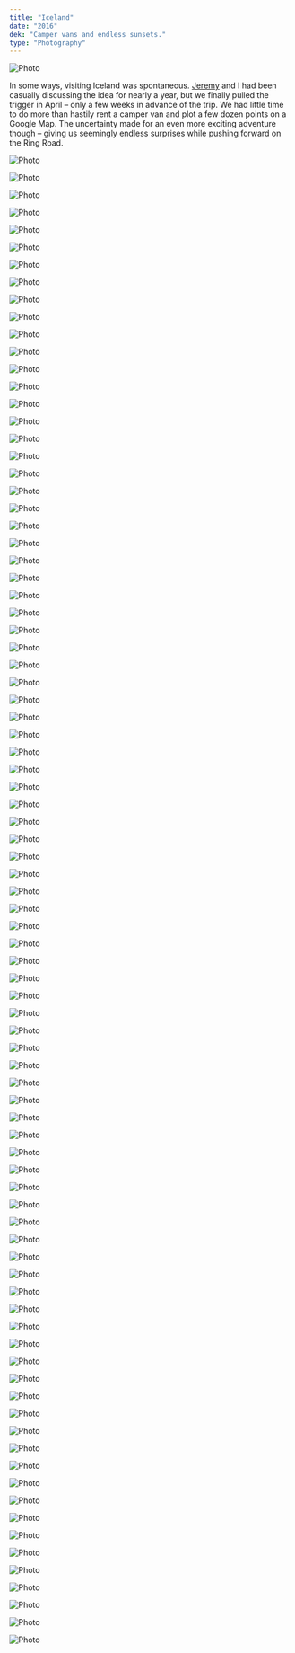 ```yaml
---
title: "Iceland"
date: "2016"
dek: "Camper vans and endless sunsets."
type: "Photography"
---
```


<ArticleMedia>

![Photo](../../images/photography/iceland_2016/66.jpg)

</ArticleMedia>

In some ways, visiting Iceland was spontaneous. [Jeremy](http://partspermillion.nyc/) and I had been casually discussing the idea for nearly a year, but we finally pulled the trigger in April – only a few weeks in advance of the trip. We had little time to do more than hastily rent a camper van and plot a few dozen points on a Google Map. The uncertainty made for an even more exciting adventure though – giving us seemingly endless surprises while pushing forward on the Ring Road.

<ArticleMedia>

![Photo](../../images/photography/iceland_2016/1.jpg)

</ArticleMedia>

<ArticleMedia>

<Grid>

![Photo](../../images/photography/iceland_2016/2.jpg)

![Photo](../../images/photography/iceland_2016/3.jpg)

</Grid>

</ArticleMedia>

<ArticleMedia>

![Photo](../../images/photography/iceland_2016/4.jpg)

</ArticleMedia>

<ArticleMedia>

![Photo](../../images/photography/iceland_2016/85.jpg)

</ArticleMedia>

<ArticleMedia>

<Grid>

![Photo](../../images/photography/iceland_2016/6.jpg)

![Photo](../../images/photography/iceland_2016/5.jpg)

</Grid>

</ArticleMedia>

<ArticleMedia>

![Photo](../../images/photography/iceland_2016/7.jpg)

</ArticleMedia>

<ArticleMedia>

![Photo](../../images/photography/iceland_2016/9.jpg)

</ArticleMedia>

<ArticleMedia>

<Grid>

![Photo](../../images/photography/iceland_2016/8.jpg)

![Photo](../../images/photography/iceland_2016/10.jpg)

</Grid>

</ArticleMedia>

<ArticleMedia>

![Photo](../../images/photography/iceland_2016/11.jpg)

</ArticleMedia>

<ArticleMedia>

![Photo](../../images/photography/iceland_2016/12.jpg)

</ArticleMedia>

<ArticleMedia>

<Grid>

![Photo](../../images/photography/iceland_2016/13.jpg)

![Photo](../../images/photography/iceland_2016/20.jpg)

</Grid>

</ArticleMedia>

<ArticleMedia>

![Photo](../../images/photography/iceland_2016/21.jpg)

</ArticleMedia>

<ArticleMedia>

![Photo](../../images/photography/iceland_2016/14.jpg)

</ArticleMedia>

<ArticleMedia>

<Grid>

![Photo](../../images/photography/iceland_2016/15.jpg)

![Photo](../../images/photography/iceland_2016/16.jpg)

</Grid>

</ArticleMedia>

<ArticleMedia>

![Photo](../../images/photography/iceland_2016/19.jpg)

</ArticleMedia>

<ArticleMedia>

<Grid>

![Photo](../../images/photography/iceland_2016/17.jpg)

![Photo](../../images/photography/iceland_2016/18.jpg)

</Grid>

</ArticleMedia>

<ArticleMedia>

![Photo](../../images/photography/iceland_2016/83.jpg)

</ArticleMedia>

<ArticleMedia>

<Grid>

![Photo](../../images/photography/iceland_2016/22.jpg)

![Photo](../../images/photography/iceland_2016/27.jpg)

</Grid>

</ArticleMedia>

<ArticleMedia>

![Photo](../../images/photography/iceland_2016/89.jpg)

</ArticleMedia>

<ArticleMedia>

![Photo](../../images/photography/iceland_2016/25.jpg)

</ArticleMedia>

<ArticleMedia>

<Grid>

![Photo](../../images/photography/iceland_2016/23.jpg)

![Photo](../../images/photography/iceland_2016/24.jpg)

</Grid>

</ArticleMedia>

<ArticleMedia>

![Photo](../../images/photography/iceland_2016/26.jpg)

</ArticleMedia>

<ArticleMedia>

![Photo](../../images/photography/iceland_2016/28.jpg)

</ArticleMedia>

<ArticleMedia>

![Photo](../../images/photography/iceland_2016/29.jpg)

</ArticleMedia>

<ArticleMedia>

<Grid>

![Photo](../../images/photography/iceland_2016/31.jpg)

![Photo](../../images/photography/iceland_2016/32.jpg)

</Grid>

</ArticleMedia>

<ArticleMedia>

![Photo](../../images/photography/iceland_2016/33.jpg)

</ArticleMedia>

<ArticleMedia>

![Photo](../../images/photography/iceland_2016/34.jpg)

</ArticleMedia>

<ArticleMedia>

![Photo](../../images/photography/iceland_2016/44.jpg)

</ArticleMedia>

<ArticleMedia>

![Photo](../../images/photography/iceland_2016/35.jpg)

</ArticleMedia>

<ArticleMedia>

<Grid>

![Photo](../../images/photography/iceland_2016/36.jpg)

![Photo](../../images/photography/iceland_2016/39.jpg)

</Grid>

</ArticleMedia>

<ArticleMedia>

![Photo](../../images/photography/iceland_2016/40.jpg)

</ArticleMedia>

<ArticleMedia>

<Grid>

![Photo](../../images/photography/iceland_2016/37.jpg)

![Photo](../../images/photography/iceland_2016/91.jpg)

</Grid>

</ArticleMedia>

<ArticleMedia>

![Photo](../../images/photography/iceland_2016/41.jpg)

</ArticleMedia>

<ArticleMedia>

<Grid>

![Photo](../../images/photography/iceland_2016/38.jpg)

![Photo](../../images/photography/iceland_2016/42.jpg)

</Grid>

</ArticleMedia>

<ArticleMedia>

![Photo](../../images/photography/iceland_2016/43.jpg)

</ArticleMedia>

<ArticleMedia>

![Photo](../../images/photography/iceland_2016/45.jpg)

</ArticleMedia>

<ArticleMedia>

<Grid>

![Photo](../../images/photography/iceland_2016/46.jpg)

![Photo](../../images/photography/iceland_2016/48.jpg)

</Grid>

</ArticleMedia>

<ArticleMedia>

![Photo](../../images/photography/iceland_2016/47.jpg)

</ArticleMedia>

<ArticleMedia>

<Grid>

![Photo](../../images/photography/iceland_2016/51.jpg)

![Photo](../../images/photography/iceland_2016/50.jpg)

</Grid>

</ArticleMedia>

<ArticleMedia>

![Photo](../../images/photography/iceland_2016/49.jpg)

</ArticleMedia>

<ArticleMedia>

![Photo](../../images/photography/iceland_2016/53.jpg)

</ArticleMedia>

<ArticleMedia>

![Photo](../../images/photography/iceland_2016/55.jpg)

</ArticleMedia>

<ArticleMedia>

<Grid>

![Photo](../../images/photography/iceland_2016/52.jpg)

![Photo](../../images/photography/iceland_2016/54.jpg)

</Grid>

</ArticleMedia>

<ArticleMedia>

![Photo](../../images/photography/iceland_2016/56.jpg)

</ArticleMedia>

<ArticleMedia>

<Grid>

![Photo](../../images/photography/iceland_2016/57.jpg)

![Photo](../../images/photography/iceland_2016/58.jpg)

</Grid>

</ArticleMedia>

<ArticleMedia>

![Photo](../../images/photography/iceland_2016/61.jpg)

</ArticleMedia>

<ArticleMedia>

<Grid>

![Photo](../../images/photography/iceland_2016/59.jpg)

![Photo](../../images/photography/iceland_2016/60.jpg)

</Grid>

</ArticleMedia>

<ArticleMedia>

<Grid>

![Photo](../../images/photography/iceland_2016/62.jpg)

![Photo](../../images/photography/iceland_2016/64.jpg)

</Grid>

</ArticleMedia>

<ArticleMedia>

![Photo](../../images/photography/iceland_2016/63.jpg)

</ArticleMedia>

<ArticleMedia>

<Grid>

![Photo](../../images/photography/iceland_2016/65.jpg)

![Photo](../../images/photography/iceland_2016/68.jpg)

</Grid>

</ArticleMedia>

<ArticleMedia>

![Photo](../../images/photography/iceland_2016/67.jpg)

</ArticleMedia>

<ArticleMedia>

![Photo](../../images/photography/iceland_2016/69.jpg)

</ArticleMedia>

<ArticleMedia>

![Photo](../../images/photography/iceland_2016/70.jpg)

</ArticleMedia>

<ArticleMedia>

<Grid>

![Photo](../../images/photography/iceland_2016/71.jpg)

![Photo](../../images/photography/iceland_2016/72.jpg)

</Grid>

</ArticleMedia>

<ArticleMedia>

![Photo](../../images/photography/iceland_2016/73.jpg)

</ArticleMedia>

<ArticleMedia>

![Photo](../../images/photography/iceland_2016/74.jpg)

</ArticleMedia>

<ArticleMedia>

<Grid>

![Photo](../../images/photography/iceland_2016/86.jpg)

![Photo](../../images/photography/iceland_2016/77.jpg)

</Grid>

</ArticleMedia>

<ArticleMedia>

![Photo](../../images/photography/iceland_2016/76.jpg)

</ArticleMedia>

<ArticleMedia>

<Grid>

![Photo](../../images/photography/iceland_2016/80.jpg)

![Photo](../../images/photography/iceland_2016/87.jpg)

</Grid>

</ArticleMedia>

<ArticleMedia>

![Photo](../../images/photography/iceland_2016/90.jpg)

</ArticleMedia>

<ArticleMedia>

![Photo](../../images/photography/iceland_2016/78.jpg)

</ArticleMedia>

<ArticleMedia>

![Photo](../../images/photography/iceland_2016/79.jpg)

</ArticleMedia>

<ArticleMedia>

<Grid>

![Photo](../../images/photography/iceland_2016/81.jpg)

![Photo](../../images/photography/iceland_2016/82.jpg)

</Grid>

</ArticleMedia>